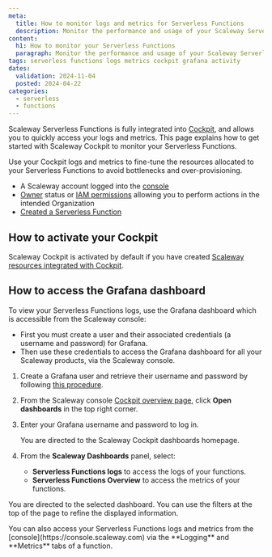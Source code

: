 ```yaml
---
meta:
  title: How to monitor logs and metrics for Serverless Functions
  description: Monitor the performance and usage of your Scaleway Serverless Functions.
content:
  h1: How to monitor your Serverless Functions
  paragraph: Monitor the performance and usage of your Scaleway Serverless Functions.
tags: serverless functions logs metrics cockpit grafana activity
dates:
  validation: 2024-11-04
  posted: 2024-04-22
categories:
  - serverless
  - functions
---
```


Scaleway Serverless Functions is fully integrated into [Cockpit](/observability/cockpit/quickstart/), and allows you to quickly access your logs and metrics. This page explains how to get started with Scaleway Cockpit to monitor your Serverless Functions.

<Message type="tip">
Use your Cockpit logs and metrics to fine-tune the resources allocated to your Serverless Functions to avoid bottlenecks and over-provisioning.
</Message>

<Macro id="requirements" />

- A Scaleway account logged into the [console](https://console.scaleway.com)
- [Owner](/identity-and-access-management/iam/concepts/#owner) status or [IAM permissions](/identity-and-access-management/iam/concepts/#permission) allowing you to perform actions in the intended Organization
- [Created a Serverless Function](/serverless/functions/how-to/create-a-function/)

## How to activate your Cockpit

Scaleway Cockpit is activated by default if you have created [Scaleway resources integrated with Cockpit](/observability/cockpit/reference-content/cockpit-limitations/#product-integration-into-cockpit).

## How to access the Grafana dashboard

To view your Serverless Functions logs, use the Grafana dashboard which is accessible from the Scaleway console:
  - First you must create a user and their associated credentials (a username and password) for Grafana.
  - Then use these credentials to access the Grafana dashboard for all your Scaleway products, via the Scaleway console.

1. Create a Grafana user and retrieve their username and password by following [this procedure](/observability/cockpit/how-to/retrieve-grafana-credentials/).

2. From the Scaleway console [Cockpit overview page](https://console.scaleway.com/cockpit/overview), click **Open dashboards** in the top right corner.

3. Enter your Grafana username and password to log in.

    You are directed to the Scaleway Cockpit dashboards homepage.

4. From the **Scaleway Dashboards** panel, select:
    - **Serverless Functions logs** to access the logs of your functions.
    - **Serverless Functions Overview** to access the metrics of your functions.

  You are directed to the selected dashboard. You can use the filters at the top of the page to refine the displayed information.

<Message type="note">
  You can also access your Serverless Functions logs and metrics from the [console](https://console.scaleway.com) via the **Logging** and **Metrics** tabs of a function.
</Message>

